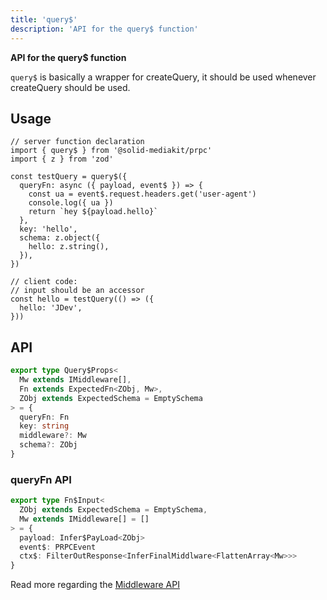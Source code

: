```yaml
---
title: 'query$'
description: 'API for the query$ function'
---
```


**API for the query$ function**

`query$` is basically a wrapper for createQuery, it should be used whenever createQuery should be used.

## Usage

```tsx
// server function declaration
import { query$ } from '@solid-mediakit/prpc'
import { z } from 'zod'

const testQuery = query$({
  queryFn: async ({ payload, event$ }) => {
    const ua = event$.request.headers.get('user-agent')
    console.log({ ua })
    return `hey ${payload.hello}`
  },
  key: 'hello',
  schema: z.object({
    hello: z.string(),
  }),
})

// client code:
// input should be an accessor
const hello = testQuery(() => ({
  hello: 'JDev',
}))
```

## API

```ts
export type Query$Props<
  Mw extends IMiddleware[],
  Fn extends ExpectedFn<ZObj, Mw>,
  ZObj extends ExpectedSchema = EmptySchema
> = {
  queryFn: Fn
  key: string
  middleware?: Mw
  schema?: ZObj
}
```

### queryFn API

```ts
export type Fn$Input<
  ZObj extends ExpectedSchema = EmptySchema,
  Mw extends IMiddleware[] = []
> = {
  payload: Infer$PayLoad<ZObj>
  event$: PRPCEvent
  ctx$: FilterOutResponse<InferFinalMiddlware<FlattenArray<Mw>>>
}
```

Read more regarding the [Middleware API](/prpc/middleware)
